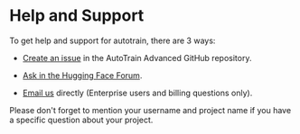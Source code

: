 # Help and Support

To get help and support for autotrain, there are 3 ways:

- [Create an issue](https://github.com/huggingface/autotrain-advanced/issues/new) in the AutoTrain Advanced GitHub repository.

- [Ask in the Hugging Face Forum](https://discuss.huggingface.co/c/autotrain-advanced/16).

- [Email us](mailto:support@autotrain-advanced.com) directly (Enterprise users and billing questions only).


Please don't forget to mention your username and project name if you have a specific question about your project.
